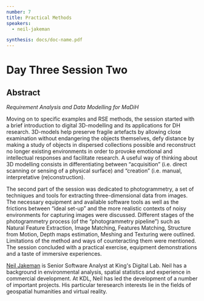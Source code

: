 ```yaml
---
number: 7
title: Practical Methods
speakers:
  - neil-jakeman

synthesis: docs/doc-name.pdf
---
```


# Day Three Session Two

## Abstract

_Requirement Analysis and Data Modelling for MaDiH_

Moving on to specific examples and RSE methods, the session started with a brief introduction to digital 3D-modelling and its applications for DH research. 3D-models help preserve fragile artefacts by allowing close examination without endangering the objects themselves, defy distance by making a study of objects in dispersed collections possible and reconstruct no longer existing environments in order to provoke emotional and intellectual responses and facilitate research. A useful way of thinking about 3D modelling consists in differentiating between “acquisition” (i.e. direct scanning or sensing of a physical surface) and “creation” (i.e. manual, interpretative (re)construction).

The second part of the session was dedicated to photogrammetry, a set of techniques and tools for extracting three-dimensional data from images. The necessary equipment and available software tools as well as the frictions between “ideal set-up” and the more realistic contexts of noisy environments for capturing images were discussed. Different stages of the photogrammetry process (of the “photogrammetry pipeline”) such as Natural Feature Extraction, Image Matching, Features Matching, Structure from Motion, Depth maps estimation, Meshing and Texturing were outlined. Limitations of the method and ways of counteracting them were mentioned. The session concluded with a practical exercise, equipment demonstrations and a taste of immersive experiences. 

<Download download="docs/3.1_MaDiH-Example.pdf" />

<Speakers>

<Speaker speaker="neil-jakeman">

[Neil Jakeman](https://www.kdl.kcl.ac.uk/who-we-are/neil-jakeman/) is Senior Software Analyst at King's Digital Lab. Neil has a background in environmental analysis, spatial statistics and experience in commercial development. At KDL, Neil has led the development of a number of important projects. His particular teresearch interests lie in the fields of geospatial humanities and virtual reality.

</Speaker>



</Speakers>

